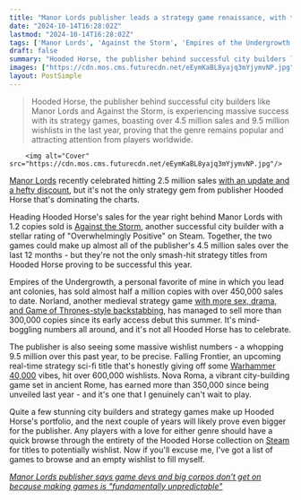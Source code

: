 ```yaml
---
title: "Manor Lords publisher leads a strategy game renaissance, with the medieval city-builder racking up more than half of its 4.5 million yearly sales"
date: "2024-10-14T16:28:02Z"
lastmod: "2024-10-14T16:28:02Z"
tags: ['Manor Lords', 'Against the Storm', 'Empires of the Undergrowth', 'Norland', 'Falling Frontier', 'Nova Roma', 'City Builder', 'Strategy', 'Real-Time Strategy', 'Roguelite', 'Medieval', 'Sci-Fi', 'Steam', 'PC']
draft: false
summary: "Hooded Horse, the publisher behind successful city builders like Manor Lords and Against the Storm, is experiencing massive success with its strategy games, boasting over 4.5 million sales and 9.5 million wishlists in the last year, proving that the genre remains popular and attracting attention from players worldwide."
images: ["https://cdn.mos.cms.futurecdn.net/eEymKaBL8yajq3mYjymvNP.jpg"]
layout: PostSimple
---
```

> Hooded Horse, the publisher behind successful city builders like Manor Lords and Against the Storm, is experiencing massive success with its strategy games, boasting over 4.5 million sales and 9.5 million wishlists in the last year, proving that the genre remains popular and attracting attention from players worldwide.


        <img alt="Cover" src="https://cdn.mos.cms.futurecdn.net/eEymKaBL8yajq3mYjymvNP.jpg"/>
        
[<u>Manor Lords</u>](https://www.gamesradar.com/manor-lords-review/) recently celebrated hitting 2.5 million sales [<u>with an update and a hefty discount</u>](https://www.gamesradar.com/games/city-builder/this-years-best-city-builder-is-bigger-than-ever-and-cheaper-than-ever-as-manor-lords-celebrates-25-million-sales-with-an-update-and-a-hefty-discount/), but it's not the only strategy gem from publisher Hooded Horse that's dominating the charts.

Heading Hooded Horse's sales for the year right behind Manor Lords with 1.2 copies sold is [<u>Against the Storm</u>](https://www.gamesradar.com/against-the-storm-a-dark-fantasy-roguelite-city-builder-and-certified-steam-banger-sets-full-release-date/), another successful city builder with a stellar rating of "Overwhelmingly Positive" on Steam. Together, the two games could make up almost all of the publisher's 4.5 million sales over the last 12 months - but they're not the only smash-hit strategy titles from Hooded Horse proving to be successful this year.

Empires of the Undergrowth, a personal favorite of mine in which you lead ant colonies, has sold almost half a million copies with over 450,000 sales to date. Norland, another medieval strategy game [<u>with more sex, drama, and Game of Thrones-style backstabbing</u>](https://www.gamesradar.com/games/city-builder/manor-lords-publisher-celebrates-500000-wishlists-for-another-medieval-city-building-strategy-game-with-more-sex-drama-and-game-of-thrones-style-backstabbing/), has managed to sell more than 300,000 copies since its early access debut this summer. It's mind-boggling numbers all around, and it's not all Hooded Horse has to celebrate.

The publisher is also seeing some massive wishlist numbers - a whopping 9.5 million over this past year, to be precise. Falling Frontier, an upcoming real-time strategy sci-fi title that's honestly giving off some [<u>Warhammer 40,000</u>](https://www.gamesradar.com/warhammer-40-000/) vibes, hit over 600,000 wishlists. Nova Roma, a vibrant city-building game set in ancient Rome, has earned more than 350,000 since being unveiled last year - and it's one that I genuinely can't wait to play.

Quite a few stunning city builders and strategy games make up Hooded Horse's portfolio, and the next couple of years will likely prove even bigger for the publisher. Any players with a love for either genre should have a quick browse through the entirety of the Hooded Horse collection on [<u>Steam</u>](https://store.steampowered.com/franchise/HoodedHorse) for titles to potentially wishlist. Now if you'll excuse me, I've got a list of games to browse and an empty wishlist to fill myself.

[<u><em>Manor Lords publisher says game devs and big corpos don't get on because making games is "fundamentally unpredictable"</em></u>](https://www.gamesradar.com/games/city-builder/manor-lords-publisher-says-game-devs-and-big-corpos-dont-get-on-because-making-games-is-fundamentally-unpredictable/)
        